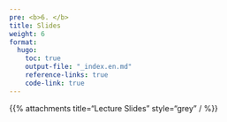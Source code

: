 ```yaml
---
pre: <b>6. </b>
title: Slides
weight: 6
format:
  hugo:
    toc: true
    output-file: "_index.en.md"
    reference-links: true
    code-link: true
---
```


{{% attachments title="Lecture Slides" style="grey" / %}}